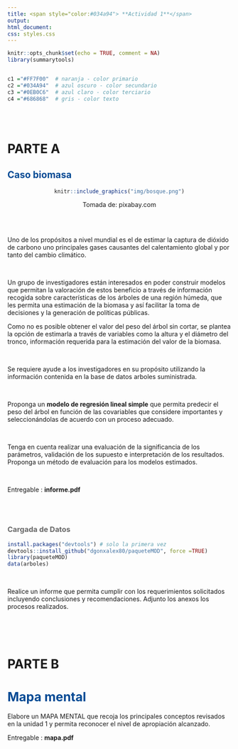 ```yaml
---
title: <span style="color:#034a94"> **Actividad 1**</span>
output:
html_document:
css: styles.css
---
```


```r
knitr::opts_chunk$set(echo = TRUE, comment = NA)
library(summarytools)


c1 ="#FF7F00"  # naranja - color primario 
c2 ="#034A94"  # azul oscuro - color secundario
c3 ="#0EB0C6"  # azul claro - color terciario
c4 ="#686868"  # gris - color texto
```

</br></br>

# **PARTE A**

## <span style="color:#034a94">**Caso biomasa**</span> 

<center>

```r
knitr::include_graphics("img/bosque.png")
```

Tomada de: pixabay.com

</center>

<br/><br/>

Uno de los propósitos a nivel mundial es el de estimar la captura de dióxido de carbono uno principales gases causantes del calentamiento global y por tanto del cambio climático. 

<br/>

Un grupo de investigadores están interesados en poder construir modelos que permitan la valoración de estos beneficio a través de información recogida sobre características de los árboles de una región húmeda, que les permita una estimación de la biomasa y así facilitar la toma de decisiones y la generación de políticas públicas. 

Como no es posible obtener el valor del peso del árbol sin cortar, se plantea la opción de estimarla a través de variables como la altura y el diámetro del tronco, información requerida para la estimación del valor de la biomasa.




<br/>

Se requiere ayude a los investigadores en su propósito utilizando la información contenida en la base de datos  arboles suministrada. 

<br/>

Proponga un **modelo de regresión lineal simple** que permita predecir el peso del árbol en función de las covariables que considere importantes y seleccionándolas de acuerdo con un proceso adecuado. 

<br/>

Tenga en cuenta realizar una evaluación de la significancia de los parámetros, validación de los supuesto e interpretación de los resultados. Proponga un método de evaluación para los modelos estimados. 


<br/>

Entregable : **informe.pdf**


</br></br>

<div class="content-box-gray">

### <span style="color:#686868">**Cargada de Datos**</span> 

```r
install.packages("devtools") # solo la primera vez
devtools::install_github("dgonxalex80/paqueteMOD", force =TRUE)
library(paqueteMOD)
data(arboles)
```

</div>

<br/>

Realice un informe que permita cumplir con los requerimientos solicitados incluyendo conclusiones y recomendaciones. Adjunto los anexos los procesos realizados.

<br/><br/><br/>

# **PARTE B**

# <span style="color:#034a94">**Mapa mental**</span> 

Elabore un MAPA MENTAL que recoja los principales conceptos revisados en la unidad 1 y permita reconocer el nivel de apropiación alcanzado.


Entregable : **mapa.pdf**


<!-- RUBRICA -->
<!-- Informe ejecutivo -->
<!-- I1 Estructura clara,organizada y completa. -->
<!-- I2 Comunica ideas claras  -->
<!-- I3 Identifica la metodología adecuada. -->
<!-- I4: Aplica la metodología adecuada.   -->

<!-- Mapa -->
<!-- M1: Contiene el tema central y todas las ideas principales y secundarias relavantes -->
<!-- M2: Establece de manera adecuada las relaciones entre los conceptos e ideas -->
<!-- M3 Construye un PM apropiado incluyendo imágenes, ecuaciones y no solo las palabras necesarias -->
<!-- M4: Presenta una buena estética visual -->

